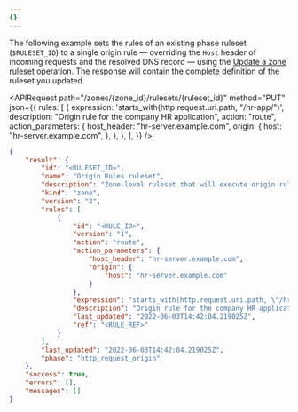 ```yaml
---
{}
---
```



The following example sets the rules of an existing phase ruleset (`$RULESET_ID`) to a single origin rule — overriding the `Host` header of incoming requests and the resolved DNS record — using the [Update a zone ruleset](/api/resources/rulesets/methods/update/) operation. The response will contain the complete definition of the ruleset you updated.

<APIRequest
	path="/zones/{zone_id}/rulesets/{ruleset_id}"
	method="PUT"
	json={{
		rules: [
			{
				expression: 'starts_with(http.request.uri.path, "/hr-app/")',
				description: "Origin rule for the company HR application",
				action: "route",
				action_parameters: {
					host_header: "hr-server.example.com",
					origin: {
						host: "hr-server.example.com",
					},
				},
			},
		],
	}}
/>

```json output
{
	"result": {
		"id": "<RULESET_ID>",
		"name": "Origin Rules ruleset",
		"description": "Zone-level ruleset that will execute origin rules.",
		"kind": "zone",
		"version": "2",
		"rules": [
			{
				"id": "<RULE_ID>",
				"version": "1",
				"action": "route",
				"action_parameters": {
					"host_header": "hr-server.example.com",
					"origin": {
						"host": "hr-server.example.com"
					}
				},
				"expression": "starts_with(http.request.uri.path, \"/hr-app/\")",
				"description": "Origin rule for the company HR application",
				"last_updated": "2022-06-03T14:42:04.219025Z",
				"ref": "<RULE_REF>"
			}
		],
		"last_updated": "2022-06-03T14:42:04.219025Z",
		"phase": "http_request_origin"
	},
	"success": true,
	"errors": [],
	"messages": []
}
```
